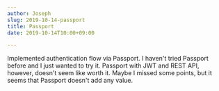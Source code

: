 ```yaml
---
author: Joseph
slug: 2019-10-14-passport
title: Passport
date: 2019-10-14T10:00+09:00

---
```

Implemented authentication flow via Passport. I haven't tried Passport before and I just wanted to try it. Passport with JWT and REST API, however, doesn't seem like worth it. Maybe I missed some points, but it seems that Passport doesn't add any value.